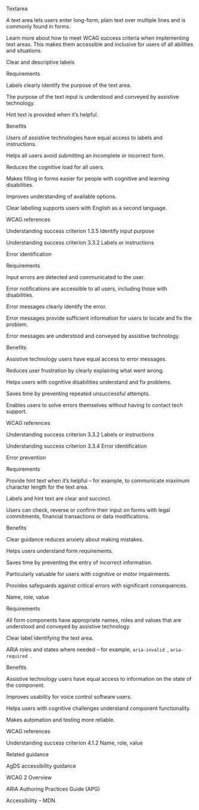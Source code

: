 Textarea 

A text area lets users enter long-form, plain text over multiple lines and is commonly found in forms. 

 

Learn more about how to meet WCAG success criteria when implementing text areas. This makes them accessible and inclusive for users of all abilities and situations. 
 

Clear and descriptive labels 

Requirements 

Labels clearly identify the purpose of the text area. 

The purpose of the text input is understood and conveyed by assistive technology. 

Hint text is provided when it’s helpful. 

 

 

Benefits 

Users of assistive technologies have equal access to labels and instructions. 

Helps all users avoid submitting an incomplete or incorrect form. 

Reduces the cognitive load for all users. 

Makes filling in forms easier for people with cognitive and learning disabilities. 

Improves understanding of available options. 

Clear labelling supports users with English as a second language. 

 

WCAG references 

Understanding success criterion 1.3.5 Identify input purpose 

Understanding success criterion 3.3.2 Labels or instructions 

 

Error identification 

Requirements 

Input errors are detected and communicated to the user. 

Error notifications are accessible to all users, including those with disabilities. 

Error messages clearly identify the error. 

Error messages provide sufficient information for users to locate and fix the problem. 

Error messages are understood and conveyed by assistive technology. 

 

Benefits 

Assistive technology users have equal access to error messages. 

Reduces user frustration by clearly explaining what went wrong. 

Helps users with cognitive disabilities understand and fix problems. 

Saves time by preventing repeated unsuccessful attempts. 

Enables users to solve errors themselves without having to contact tech support. 

 

WCAG references 

Understanding success criterion 3.3.2 Labels or instructions 

Understanding success criterion 3.3.4 Error identification 

 

Error prevention 

Requirements 

Provide hint text when it’s helpful – for example, to communicate maximum character length for the text area. 

Labels and hint text are clear and succinct. 

Users can check, reverse or confirm their input on forms with legal commitments, financial transactions or data modifications. 

 

Benefits 

Clear guidance reduces anxiety about making mistakes. 

Helps users understand form requirements. 

Saves time by preventing the entry of incorrect information. 

Particularly valuable for users with cognitive or motor impairments. 

Provides safeguards against critical errors with significant consequences. 

 

Name, role, value 

Requirements 

All form components have appropriate names, roles and values that are understood and conveyed by assistive technology. 

Clear label identifying the text area. 

ARIA roles and states where needed – for example, `aria-invalid `, `aria-required `. 

 

Benefits 

Assistive technology users have equal access to information on the state of the component. 

Improves usability for voice control software users. 

Helps users with cognitive challenges understand component functionality. 

Makes automation and testing more reliable. 

 

WCAG references 

Understanding success criterion 4.1.2 Name, role, value 

 

Related guidance 

AgDS accessibility guidance 

WCAG 2 Overview 

ARIA Authoring Practices Guide (APG) 

Accessibility – MDN 

 

 

 

 

 

 